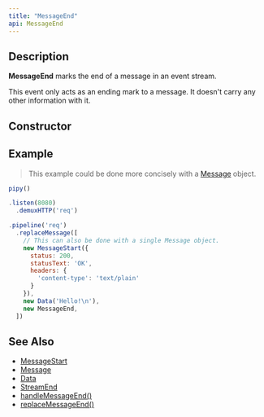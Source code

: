 ```yaml
---
title: "MessageEnd"
api: MessageEnd
---
```


## Description

**MessageEnd** marks the end of a message in an event stream.

This event only acts as an ending mark to a message. It doesn't carry any other information with it.

## Constructor

<Constructor/>

## Example

> This example could be done more concisely with a [Message](/reference/api/Message) object.

``` js
pipy()

.listen(8080)
  .demuxHTTP('req')

.pipeline('req')
  .replaceMessage([
    // This can also be done with a single Message object.
    new MessageStart({
      status: 200,
      statusText: 'OK',
      headers: {
        'content-type': 'text/plain'
      }
    }),
    new Data('Hello!\n'),
    new MessageEnd,
  ])
```

## See Also

* [MessageStart](/reference/api/MessageStart)
* [Message](/reference/api/Message)
* [Data](/reference/api/Data)
* [StreamEnd](/reference/api/StreamEnd)
* [handleMessageEnd()](/reference/api/Configuration/handleMessageEnd)
* [replaceMessageEnd()](/reference/api/Configuration/replaceMessageEnd)
